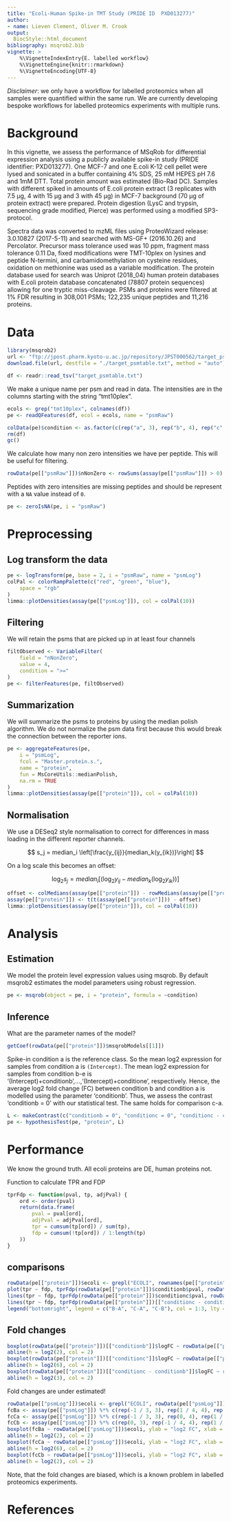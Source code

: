 ```yaml
---
title: "Ecoli-Human Spike-in TMT Study (PRIDE ID  PXD013277)"
author:
- name: Lieven Clement, Oliver M. Crook
output:
  BiocStyle::html_document
bibliography: msqrob2.bib
vignette: >
    %\VignetteIndexEntry{E. labelled workflow}
    %\VignetteEngine{knitr::rmarkdown}
    %\VignetteEncoding{UTF-8}
---
```


*Disclaimer*: we only have a workflow for labelled proteomics when all samples were quantified within the same run. We are currently developing bespoke workflows for labelled proteomics experiments with multiple runs.

# Background
In this vignette, we assess the performance of MSqRob for differential
expression analysis using a publicly available spike-in study
(PRIDE identifier: PXD013277).
One MCF-7 and one E.coli K-12 cell pellet were lysed and
sonicated in a buffer containing 4% SDS, 25 mM HEPES pH 7.6 and 1mM DTT. Total
protein amount was estimated (Bio-Rad DC). Samples with different spiked in amounts of E.coli protein extract (3 replicates with 7.5 µg, 4 with 15 µg and 3 with 45 µg) in MCF-7 background (70 µg of protein extract) were prepared. Protein digestion (LysC and trypsin, sequencing grade modified, Pierce) was performed using a modified SP3-protocol.

Spectra data was converted to mzML files using ProteoWizard release: 3.0.10827 (2017-5-11) and searched with MS-GF+ (2016.10.26) and Percolator. Precursor mass tolerance used was 10 ppm, fragment mass tolerance 0.11 Da, fixed modifications
were TMT-10plex on lysines and peptide N-termini, and carbamidomethylation on cysteine residues, oxidation on methionine was used as a variable modification. The
protein database used for search was Uniprot (2018_04) human protein databases with E.coli protein database concatenated (78807 protein sequences) allowing for one tryptic miss-cleavage. PSMs and proteins were filtered at 1% FDR resulting in 308,001 PSMs; 122,235 unique peptides and 11,216 proteins.


# Data
```r
library(msqrob2)
url <- "ftp://jpost.pharm.kyoto-u.ac.jp/repository/JPST000562/target_psmtable.txt"
download.file(url, destfile = "./target_psmtable.txt", method = "auto")

df <- readr::read_tsv("target_psmtable.txt")
```

We make a unique name per psm and read in data.
The intensities are in the columns starting with the string "tmt10plex".

```r
ecols <- grep("tmt10plex", colnames(df))
pe <- readQFeatures(df, ecol = ecols, name = "psmRaw")

colData(pe)$condition <- as.factor(c(rep("a", 3), rep("b", 4), rep("c", 3)))
rm(df)
gc()
```


We calculate how many non zero intensities we have per peptide.
This will be useful for filtering.

```r
rowData(pe[["psmRaw"]])$nNonZero <- rowSums(assay(pe[["psmRaw"]]) > 0)
```


Peptides with zero intensities are missing peptides and should be
represent with a `NA` value instead of `0`.
```r
pe <- zeroIsNA(pe, i = "psmRaw")
```

# Preprocessing

## Log transform the data

```r
pe <- logTransform(pe, base = 2, i = "psmRaw", name = "psmLog")
colPal <- colorRampPalette(c("red", "green", "blue"),
    space = "rgb"
)
limma::plotDensities(assay(pe[["psmLog"]]), col = colPal(10))
```

## Filtering

We will retain the psms that are picked up in at least four channels

```r
filtObserved <- VariableFilter(
    field = "nNonZero",
    value = 4,
    condition = ">="
)
pe <- filterFeatures(pe, filtObserved)
```

## Summarization

We will summarize the psms to proteins by using the median polish algorithm.
We do not normalize the psm data first because this would break the connection between the reporter ions.

```r
pe <- aggregateFeatures(pe,
    i = "psmLog",
    fcol = "Master.protein.s.",
    name = "protein",
    fun = MsCoreUtils::medianPolish,
    na.rm = TRUE
)
limma::plotDensities(assay(pe[["protein"]]), col = colPal(10))
```

## Normalisation

We use a DESeq2 style normalisation to correct for differences in mass loading in the different reporter channels.

$$ s_j = median_i \left[\frac{y_{ij}}{median_k(y_{ik})}\right] $$

On a log scale this becomes an offset:

$$ \log_2 s_j = median_i \left[ \left(\log_2 y_{ij} - median_k(\log_2 y_{ik})\right)\right] $$

```r
offset <- colMedians(assay(pe[["protein"]]) - rowMedians(assay(pe[["protein"]]), na.rm = TRUE), na.rm = TRUE)
assay(pe[["protein"]]) <- t(t(assay(pe[["protein"]])) - offset)
limma::plotDensities(assay(pe[["protein"]]), col = colPal(10))
```

# Analysis

## Estimation

We model the protein level expression values using msqrob.
By default msqrob2 estimates the model parameters using robust regression.

```r
pe <- msqrob(object = pe, i = "protein", formula = ~condition)
```

## Inference

What are the parameter names of the model?
```r
getCoef(rowData(pe[["protein"]])$msqrobModels[[1]])
```

Spike-in condition a is the reference class. So the mean log2 expression for
samples from condition a is `(Intercept)`.
The mean log2 expression for samples from condition b-e is
'(Intercept)+conditionb',...,'(Intercept)+conditione', respectively.
Hence, the average log2 fold change (FC) between condition b and condition a is modelled using the parameter 'conditionb'. Thus, we assess the contrast
'conditionb = 0' with our statistical test. The same holds for comparison c-a.


```r
L <- makeContrast(c("conditionb = 0", "conditionc = 0", "conditionc - conditionb = 0"), parameterNames = c("conditionb", "conditionc"))
pe <- hypothesisTest(pe, "protein", L)
```

# Performance

We know the ground truth. All ecoli proteins are DE, human proteins not.

Function to calculate TPR and FDP
```r
tprFdp <- function(pval, tp, adjPval) {
    ord <- order(pval)
    return(data.frame(
        pval = pval[ord],
        adjPval = adjPval[ord],
        tpr = cumsum(tp[ord]) / sum(tp),
        fdp = cumsum(!tp[ord]) / 1:length(tp)
    ))
}
```

## comparisons

```r
rowData(pe[["protein"]])$ecoli <- grepl("ECOLI", rownames(pe[["protein"]]))
plot(tpr ~ fdp, tprFdp(rowData(pe[["protein"]])$conditionb$pval, rowData(pe[["protein"]])$ecoli, rowData(pe[["protein"]])$conditionb$adjPval), type = "l", xlab = "FDP", ylab = "TPR")
lines(tpr ~ fdp, tprFdp(rowData(pe[["protein"]])$conditionc$pval, rowData(pe[["protein"]])$ecoli, rowData(pe[["protein"]])$conditionc$adjPval), type = "l", col = 2)
lines(tpr ~ fdp, tprFdp(rowData(pe[["protein"]])[["conditionc - conditionb"]]$pval, rowData(pe[["protein"]])$ecoli, rowData(pe[["protein"]])[["conditionc - conditionb"]]$adjPval), type = "l", col = 3)
legend("bottomright", legend = c("B-A", "C-A", "C-B"), col = 1:3, lty = 1)
```

## Fold changes

```r
boxplot(rowData(pe[["protein"]])[["conditionb"]]$logFC ~ rowData(pe[["protein"]])$ecoli, ylab = "log2 FC", xlab = "spiked", main = "B vs A")
abline(h = log2(2), col = 2)
boxplot(rowData(pe[["protein"]])[["conditionc"]]$logFC ~ rowData(pe[["protein"]])$ecoli, ylab = "log2 FC", xlab = "spiked", main = "C vs A")
abline(h = log2(6), col = 2)
boxplot(rowData(pe[["protein"]])[["conditionc - conditionb"]]$logFC ~ rowData(pe[["protein"]])$ecoli, ylab = "log2 FC", xlab = "spiked", main = "C vs B")
abline(h = log2(3), col = 2)
```

Fold changes are under estimated!

```r
rowData(pe[["psmLog"]])$ecoli <- grepl("ECOLI", rowData(pe[["psmLog"]])$Master.protein.s.)
fcBa <- assay(pe[["psmLog"]]) %*% c(rep(-1 / 3, 3), rep(1 / 4, 4), rep(0, 3))
fcCa <- assay(pe[["psmLog"]]) %*% c(rep(-1 / 3, 3), rep(0, 4), rep(1 / 3, 3))
fcCb <- assay(pe[["psmLog"]]) %*% c(rep(0, 3), rep(-1 / 4, 4), rep(1 / 3, 3))
boxplot(fcBa ~ rowData(pe[["psmLog"]])$ecoli, ylab = "log2 FC", xlab = "spiked", main = "B vs A")
abline(h = log2(2), col = 2)
boxplot(fcCa ~ rowData(pe[["psmLog"]])$ecoli, ylab = "log2 FC", xlab = "spiked", main = "C vs A")
abline(h = log2(6), col = 2)
boxplot(fcCb ~ rowData(pe[["psmLog"]])$ecoli, ylab = "log2 FC", xlab = "spiked", main = "C vs B")
abline(h = log2(2), col = 2)
```

Note, that the fold changes are biased, which is a known problem in labelled proteomics experiments.

# References
